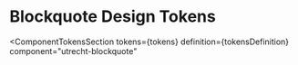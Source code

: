 <!-- @license CC0-1.0 -->


<Meta id="css-blockquote--design-tokens" title="CSS Component/Blockquote/Design Tokens" />

# Blockquote Design Tokens

<ComponentTokensSection
  tokens={tokens}
  definition={tokensDefinition}
  component="utrecht-blockquote"
></ComponentTokensSection>
